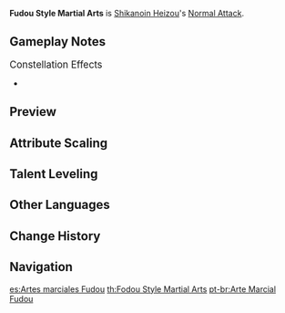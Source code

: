 {{Talent Infobox
|image         = Talent Fudou Style Martial Arts.png
|character     = Shikanoin Heizou
|type          = Normal Attack
|info          = '''Normal Attack'''<br />Performs up to 5 fisticuffs empowered by a mighty wind, dealing {{Color|Anemo DMG}}.<br /><br />'''Charged Attack'''<br />Consumes a set amount of Stamina to perform a sweeping kick, dealing {{Color|Anemo DMG}}.<br /><br />'''Plunging Attack'''<br />Calling upon the surging wind, Heizou plunges towards the ground from mid-air, damaging all opponents in his path. Deals {{Color|AoE Anemo DMG}} upon impact with the ground.
|hit1          = 37.47%–71.2%
|hit2          = 36.85%–70.02%
|hit3          = 51.06%–97.01%
|hit4          = 14.78%+16.26%+19.22%–28.09%+30.9%+36.51%
|hit5          = 61.45%–116.75%
|charged       = 73%–138.7%
|chargedStamina= 25
|plunge        = 56.83%–120.27%
|plungeLow     = 113.63%–240.48%
|plungeHigh    = 141.93%–300.37%
|scale_att1    = ATK
}}
'''Fudou Style Martial Arts''' is [[Shikanoin Heizou]]'s [[Normal Attack]].

==Gameplay Notes==
;<big>Constellation Effects</big>
*{{TalentNote|constellation|1|Named Juvenile Casebook}}

==Preview==
{{Preview
|file1=Fudou Style Martial Arts Normal Preview
|caption1=Normal Attack

|file2=Fudou Style Martial Arts Charged Preview
|caption2=Charged Attack

|file3=Fudou Style Martial Arts Plunge Preview
|caption3=Plunging Attack
}}

==Attribute Scaling==
{{Talent Scaling
|levels=11
|order=hit1,hit2,hit3,hit4,hit5,chargedattack,stamina,plunge,plungelow,plungehigh
|titles=1-Hit DMG (%),2-Hit DMG (%),3-Hit DMG (%),4-Hit DMG (%),5-Hit DMG (%),Charged Attack (%),Charged Attack Stamina Cost,Plunge DMG (%),Low Plunge DMG (%),High Plunge DMG (%)
|hit1_1=37.47
|hit1_2=40.28
|hit1_3=43.09
|hit1_4=46.84
|hit1_5=49.65
|hit1_6=52.46
|hit1_7=56.21
|hit1_8=59.96
|hit1_9=63.71
|hit1_10=67.45
|hit1_11=71.2
|hit2_1=36.85
|hit2_2=39.62
|hit2_3=42.38
|hit2_4=46.06
|hit2_5=48.83
|hit2_6=51.59
|hit2_7=55.28
|hit2_8=58.96
|hit2_9=62.65
|hit2_10=66.33
|hit2_11=70.02
|hit3_1=51.06
|hit3_2=54.89
|hit3_3=58.72
|hit3_4=63.82
|hit3_5=67.65
|hit3_6=71.48
|hit3_7=76.59
|hit3_8=81.7
|hit3_9=86.8
|hit3_10=91.91
|hit3_11=97.01
|hit4_1=14.78+16.26+19.22
|hit4_2=15.89+17.48+20.66
|hit4_3=17+18.7+22.1
|hit4_4=18.48+20.33+24.02
|hit4_5=19.59+21.55+25.46
|hit4_6=20.7+22.77+26.9
|hit4_7=22.17+24.39+28.83
|hit4_8=23.65+26.02+30.75
|hit4_9=25.13+27.64+32.67
|hit4_10=26.61+29.27+34.59
|hit4_11=28.09+30.9+36.51
|hit5_1=61.45
|hit5_2=66.06
|hit5_3=70.67
|hit5_4=76.81
|hit5_5=81.42
|hit5_6=86.03
|hit5_7=92.17
|hit5_8=98.32
|hit5_9=104.46
|hit5_10=110.61
|hit5_11=116.75
|chargedattack_1=73
|chargedattack_2=78.47
|chargedattack_3=83.95
|chargedattack_4=91.25
|chargedattack_5=96.73
|chargedattack_6=102.2
|chargedattack_7=109.5
|chargedattack_8=116.8
|chargedattack_9=124.1
|chargedattack_10=131.4
|chargedattack_11=138.7
|stamina=25
|plunge_1=56.83
|plunge_2=61.45
|plunge_3=66.08
|plunge_4=72.69
|plunge_5=77.31
|plunge_6=82.6
|plunge_7=89.87
|plunge_8=97.14
|plunge_9=104.41
|plunge_10=112.34
|plunge_11=120.27
|plungelow_1=113.63
|plungelow_2=122.88
|plungelow_3=132.13
|plungelow_4=145.35
|plungelow_5=154.59
|plungelow_6=165.17
|plungelow_7=179.7
|plungelow_8=194.23
|plungelow_9=208.77
|plungelow_10=224.62
|plungelow_11=240.48
|plungehigh_1=141.93
|plungehigh_2=153.49
|plungehigh_3=165.04
|plungehigh_4=181.54
|plungehigh_5=193.1
|plungehigh_6=206.3
|plungehigh_7=224.45
|plungehigh_8=242.61
|plungehigh_9=260.76
|plungehigh_10=280.57
|plungehigh_11=300.37
}}

==Talent Leveling==
{{Talent Upgrade|Shikanoin Heizou}}

==Other Languages==
{{Other Languages
|en      = Fudou Style Martial Arts
|zhs     = 不动流格斗术
|zhs_rm  = Bùdòng-liú Gédòu-shù
|zht     = 不動流格鬥術
|zht_rm  = Bùdòng-liú Gédòu-shù
|zh_tl   = Immovable Art Martial Arts{{Sino|zh|ja}}
|ja      = 不動流格闘術
|ja_rm   = Fudou-ryuu Kakutou-jutsu
|ja_tl   = Immovable Style Martial Arts
|ko      = {{tt|부동류|不動流}} {{tt|격투술|格鬪術}}
|ko_rm   = Budong-ryu Gyeoktu-sul
|ko_tl   = Immovable Style Martial Arts{{Sino|ko|ja}}
|es      = Artes marciales Fudou
|es_tl   = Fudou Martial Arts
|fr      = Arts martiaux style Fudou
|fr_tl   = Fudou Style Martial Arts
|ru      = Боевой стиль Фудо
|ru_tl   = 
|vi      = {{tt|Võ Thuật|武術}} Fudou
|vi_tl   = Fudou Martial Arts
|de      = Kampf im Fudou-Stil
|de_tl   = Fight in Fudou Style
|pt      = Arte Marcial Fudou
|pt_tl   = 
|id      = Fudou Style Martial Arts
|th      = Fudou Style Martial Arts
}}

==Change History==
{{Change History|2.8}}

==Navigation==
{{Talent Navbox|Shikanoin Heizou}}

[[es:Artes marciales Fudou]]
[[th:Fodou Style Martial Arts]]
[[pt-br:Arte Marcial Fudou]]